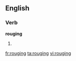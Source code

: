 ==English==

===Verb===
'''rouging'''

# {{present participle of|rouge}}

[[fr:rouging]]
[[ta:rouging]]
[[vi:rouging]]